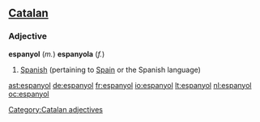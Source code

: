 ==[[Catalan]]==
===Adjective===

'''espanyol''' (''m.'') '''espanyola''' (''f.'')

# [[Spanish]] (pertaining to [[Spain]] or the Spanish language)

[[Category:Catalan adjectives]]

[[ast:espanyol]]
[[de:espanyol]]
[[fr:espanyol]]
[[io:espanyol]]
[[lt:espanyol]]
[[nl:espanyol]]
[[oc:espanyol]]
